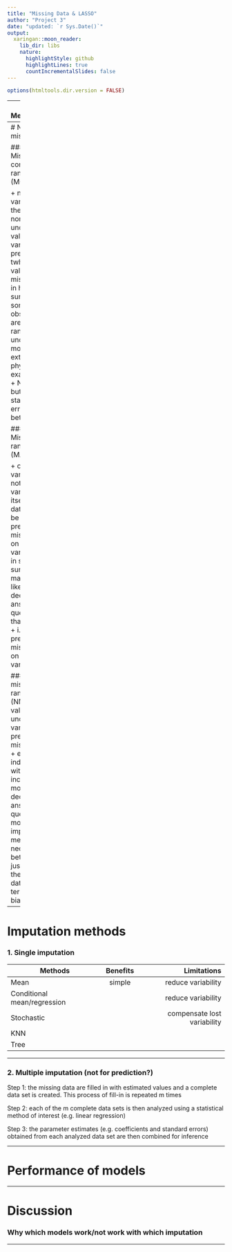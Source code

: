 ```yaml
---
title: "Missing Data & LASSO"
author: "Project 3"
date: "updated: `r Sys.Date()`"
output:
  xaringan::moon_reader:
    lib_dir: libs
    nature:
      highlightStyle: github
      highlightLines: true
      countIncrementalSlides: false
---
```


```r
options(htmltools.dir.version = FALSE)
```

---
# Methodology 

### Data
  + simulate data
  + nature and degree of missingness 
  + missing in X correlated or uncorrelated with y

### Imputation (Which goal?)
  + Inference (unbiasedness) or
  + Prediction (accuracy)
  
### Compare models performance
  + LASSO
  + dantzig 

---
# Nature of missing data
<!-- https://stats.idre.ucla.edu/stata/seminars/mi_in_stata_pt1_new/ -->

### 1. Missing completely at random (MCAR)

  + neither the variables in the dataset nor the unobserved value of the variable itself predic twhether a value will be missing
  + ex. in health surveys, some observations are drawn randomly to undergo more extensive physical examination 
  + No biases but high standard errors for betas 

### 2. Missing at random (MAR)

  + other variables (but not the variable itself) in the dataset can be used to predict missingness on a given variable
  + ex. in some surveys, men may be more likely to decline to answer some questions than women
  + i.e. gender predicts missingness on another variable


### 3. Not missing at random (NMAR)
  + value of the unobserved variable ifself predicts missingness
  + ex. individuals with high incomes are more likely to decline to answer questions
  + most imputation methods not necessarily better than just omitting the missing data (in terms of biases?)

---
# Imputation methods
### 1. Single imputation

| Methods | Benefits | Limitations  |
| ------------- |:-------------:| -----:|
| Mean       | simple  | reduce variability |
| Conditional mean/regression |   | reduce variability |
| Stochastic | |  compensate lost variability |
| KNN      |       |  |
| Tree |      |  |

---

### 2. Multiple imputation (not for prediction?)

Step 1: the missing data are filled in with estimated values and a complete data set is created. This process of fill-in is repeated m times

Step 2: each of the m complete data sets is then analyzed using a statistical method of interest (e.g. linear regression)

Step 3: the parameter estimates (e.g. coefficients and standard errors) obtained from each analyzed data set are then combined for inference

---

# Performance of models

---

# Discussion

### Why which models work/not work with which imputation 

---
